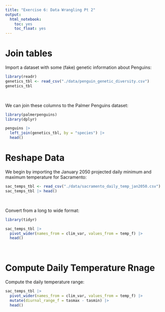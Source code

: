 ```yaml
---
title: "Exercise 6: Data Wrangling Pt 2"
output: 
  html_notebook:
    toc: yes
    toc_float: yes
---
```


# Join tables

Import a dataset with some (fake) genetic information about Penguins:

```r
library(readr)
genetics_tbl <- read_csv("./data/penguin_genetic_diversity.csv")
genetics_tbl
```

\

We can join these columns to the Palmer Penguins dataset:

```r
library(palmerpenguins)
library(dplyr)

penguins |>
  left_join(genetics_tbl, by = "species") |> 
  head()
```

# Reshape Data

We begin by importing the January 2050 projected daily minimum and maximum temperature for Sacramento:

```r
sac_temps_tbl <- read_csv("./data/sacramento_daily_temp_jan2050.csv")
sac_temps_tbl |> head()
```

\

Convert from a long to wide format:

```r
library(tidyr)

sac_temps_tbl |> 
  pivot_wider(names_from = clim_var, values_from = temp_f) |> 
  head()
```

\

# Compute Daily Temperature Rnage

Compute the daily temperature range:

```r
sac_temps_tbl |> 
  pivot_wider(names_from = clim_var, values_from = temp_f) |> 
  mutate(diurnal_range_f = tasmax - tasmin) |> 
  head()
```


